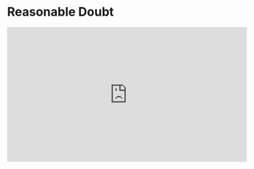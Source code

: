 # Reasonable Doubt {.unnumbered}

<iframe width="560" height="315" src="https://www.youtube.com/embed/f2Hz2k2PcfI?si=W-D84YpAJP-40al7" title="YouTube video player" frameborder="0" allow="accelerometer; autoplay; clipboard-write; encrypted-media; gyroscope; picture-in-picture; web-share" referrerpolicy="strict-origin-when-cross-origin" allowfullscreen></iframe>
